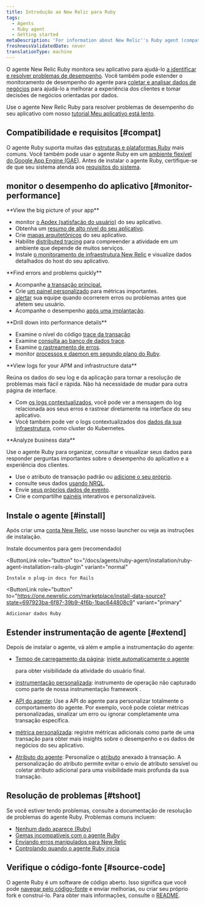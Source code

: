 ```yaml
---
title: Introdução ao New Relic para Ruby
tags:
  - Agents
  - Ruby agent
  - Getting started
metaDescription: 'For information about New Relic''s Ruby agent (compatibility requirements, installation, configuration, troubleshooting), start here.'
freshnessValidatedDate: never
translationType: machine
---
```


O agente New Relic Ruby monitora seu aplicativo para ajudá-lo [a identificar e resolver problemas de desempenho](#monitor-performance). Você também pode estender o monitoramento de desempenho do agente para [coletar e analisar dados de negócios](#business-data) para ajudá-lo a melhorar a experiência dos clientes e tomar decisões de negócios orientadas por dados.

Use o agente New Relic Ruby para resolver problemas de desempenho do seu aplicativo com nosso [tutorial Meu aplicativo está lento](/docs/journey-app-slow/root-causes/).

## Compatibilidade e requisitos [#compat]

O agente Ruby suporta muitas das [estruturas e plataformas Ruby](/docs/agents/ruby-agent/getting-started/supported-frameworks) mais comuns. Você também pode usar o agente Ruby em um [ambiente flexível do Google App Engine (GAE)](/docs/agents/ruby-agent/installation/install-new-relic-ruby-agent-gae-flexible-environment). Antes de instalar o agente Ruby, certifique-se de que seu sistema atenda aos [requisitos do sistema](/docs/agents/ruby-agent/getting-started/ruby-agent-requirements-supported-frameworks/).

## monitor o desempenho do aplicativo [#monitor-performance]

<DoNotTranslate>
  **View the big picture of your app**
</DoNotTranslate>

* monitor [o Apdex (satisfação do usuário)](/docs/apm/new-relic-apm/apdex/apdex-measuring-user-satisfaction) do seu aplicativo.
* Obtenha um [resumo de alto nível do seu aplicativo](/docs/apm/applications-menu/monitoring/apm-overview-page).
* Crie [mapas arquitetônicos](/docs/data-analysis/user-interface-functions/view-your-data/service-maps-visualize-monitor-apps-entire-architecture) do seu aplicativo.
* Habilite [distributed tracing](/docs/apm/agents/ruby-agent/configuration/distributed-tracing-ruby-agent) para compreender a atividade em um ambiente que depende de muitos serviços.
* Instale [o monitoramento de infraestrutura New Relic](/docs/infrastructure) e visualize dados detalhados do host do seu aplicativo.

<DoNotTranslate>
  **Find errors and problems quickly**
</DoNotTranslate>

* Acompanhe [a transação principal.](/docs/apm/transactions/key-transactions/key-transactions-tracking-important-transactions-or-events)
* Crie [um painel personalizado](/docs/insights/use-insights-ui/advanced-ui-tasks/add-edit-copy-insights-dashboards) para métricas importantes.
* [alertar](/docs/alerts/alert-policies/understanding-alert-policies/alerting-new-relic) sua equipe quando ocorrerem erros ou problemas antes que afetem seu usuário.
* Acompanhe o desempenho [após uma implantação](/docs/agents/ruby-agent/features/recording-deployments-ruby-agent).

<DoNotTranslate>
  **Drill down into performance details**
</DoNotTranslate>

* Examine o nível do código [trace da transação](/docs/apm/transactions/transaction-traces/transaction-traces)
* Examine [consulta ao banco de dados trace](/docs/apm/transactions/transaction-traces/sql-statements).
* Examine [o rastreamento de erros](/docs/apm/applications-menu/events/viewing-apm-errors-error-traces).
* monitor [processos e daemon em segundo plano do Ruby](/docs/agents/ruby-agent/background-jobs/monitoring-ruby-background-processes-daemons).

<DoNotTranslate>
  **View logs for your APM and infrastructure data**
</DoNotTranslate>

Reúna os dados do seu log e da aplicação para tornar a resolução de problemas mais fácil e rápida. Não há necessidade de mudar para outra página de interface.

* Com [os logs contextualizados](/docs/logs/logs-context/configure-logs-context-ruby/), você pode ver a mensagem do log relacionada aos seus erros e rastrear diretamente na interface do seu aplicativo.
* Você também pode ver o logs contextualizados dos [dados da sua infraestrutura](/docs/logs/forward-logs/forward-your-logs-using-infrastructure-agent/), como cluster do Kubernetes.

<DoNotTranslate>
  **Analyze business data**
</DoNotTranslate>

Use o agente Ruby para organizar, consultar e visualizar seus dados para responder perguntas importantes sobre o desempenho do aplicativo e a experiência dos clientes.

* Use o atributo de transação padrão ou [adicione o seu próprio](/docs/using-new-relic/data/customize-data/collect-custom-attributes).
* consulte seus dados [usando NRQL](/docs/query-your-data/nrql-new-relic-query-language/get-started/introduction-nrql-new-relics-query-language).
* Envie [seus próprios dados de evento](/docs/apm/new-relic-apm/getting-started/introduction-apm).
* Crie e compartilhe [painéis](/docs/query-your-data/explore-query-data/dashboards/introduction-new-relic-one-dashboards) interativos e personalizáveis.

## Instale o agente [#install]

Após criar uma [conta New Relic](https://newrelic.com/signup), use nosso launcher ou veja as instruções de instalação.

<ButtonGroup>
  <ButtonLink
    role="button"
    to="/docs/agents/ruby-agent/installation/install-new-relic-ruby-agent"
    variant="normal"
  >
    Instale documentos para gem (recomendado)
  </ButtonLink>

  <ButtonLink
    role="button"
    to="/docs/agents/ruby-agent/installation/ruby-agent-installation-rails-plugin"
    variant="normal"
  >
    Instale o plug-in docs for Rails
  </ButtonLink>

  <ButtonLink
    role="button"
    to="https://one.newrelic.com/marketplace/install-data-source?state=697923ba-6f87-39b9-4f6b-1bac644808c9"
    variant="primary"
  >
    Adicionar dados Ruby
  </ButtonLink>
</ButtonGroup>

## Estender instrumentação de agente [#extend]

Depois de instalar o agente, vá além e amplie a instrumentação do agente:

* [Tempo de carregamento da página](/docs/agents/ruby-agent/features/page-load-timing-ruby): [injete automaticamente o agente ](/docs/browser/new-relic-browser/getting-started/new-relic-browser)

  <InlinePopover type="browser">[](/docs/browser/new-relic-browser/getting-started/new-relic-browser)</InlinePopover>

  para obter visibilidade da atividade do usuário final.

* [instrumentação personalizada](/docs/agents/ruby-agent/features/ruby-custom-instrumentation): instrumento de operação não capturado como parte de nossa instrumentação framework .

* [API do agente](/docs/agents/ruby-agent/customization/ruby-agent-api-guide): Use a API do agente para personalizar totalmente o comportamento do agente. Por exemplo, você pode coletar métricas personalizadas, sinalizar um erro ou ignorar completamente uma transação específica.

* [métrica personalizada](/docs/agents/ruby-agent/features/ruby-custom-metrics): registre métricas adicionais como parte de uma transação para obter mais insights sobre o desempenho e os dados de negócios do seu aplicativo.

* [Atributo do agente](/docs/agents/ruby-agent/attributes/ruby-agent-attributes): Personalize o [atributo](/docs/agents/manage-apm-agents/agent-metrics/agent-attributes) anexado à transação. A personalização do atributo permite evitar o envio de atributo sensível ou coletar atributo adicional para uma visibilidade mais profunda da sua transação.

## Resolução de problemas [#tshoot]

Se você estiver tendo problemas, consulte a documentação de resolução de problemas do agente Ruby. Problemas comuns incluem:

* [Nenhum dado aparece (Ruby)](/docs/agents/ruby-agent/troubleshooting/no-data-appears-ruby)
* [Gemas incompatíveis com o agente Ruby](/docs/agents/ruby-agent/troubleshooting/incompatible-gems)
* [Enviando erros manipulados para New Relic](/docs/agents/ruby-agent/troubleshooting/sending-new-relic-handled-errors)
* [Controlando quando o agente Ruby inicia](/docs/agents/ruby-agent/troubleshooting/controlling-when-ruby-agent-starts)

## Verifique o código-fonte [#source-code]

O agente Ruby é um software de código aberto. Isso significa que você pode [navegar pelo código-fonte](https://github.com/newrelic/newrelic-ruby-agent) e enviar melhorias, ou criar seu próprio fork e construí-lo. Para obter mais informações, consulte o [README](https://github.com/newrelic/newrelic-ruby-agent/blob/main/README.md).